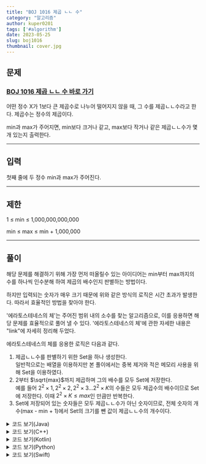 ---
title: "BOJ 1016 제곱 ㄴㄴ 수"
category: "알고리즘"
author: kuper0201
tags: ['#algorithm']
date: 2023-05-25
slug: boj1016
thumbnail: cover.jpg
---


## 문제

### <a href="https://boj.kr/1016" target="_blank">BOJ 1016 제곱 ㄴㄴ 수 바로 가기</a>

어떤 정수 X가 1보다 큰 제곱수로 나누어 떨어지지 않을 때, 그 수를 제곱ㄴㄴ수라고 한다. 제곱수는 정수의 제곱이다.

min과 max가 주어지면, min보다 크거나 같고, max보다 작거나 같은 제곱ㄴㄴ수가 몇 개 있는지 출력한다.

---

## 입력

첫째 줄에 두 정수 min과 max가 주어진다.

---

## 제한

1 ≤ min ≤ 1,000,000,000,000

min ≤ max ≤ min + 1,000,000

---

## 풀이

해당 문제를 해결하기 위해 가장 먼저 떠올릴수 있는 아이디어는 min부터 max까지의 수를 하나씩 인수분해 하여 제곱의 배수인지 판별하는 방법이다.

하지만 입력되는 숫자가 매우 크기 때문에 위와 같은 방식의 로직은 시간 초과가 발생한다. 따라서 효율적인 방법을 찾아야 한다.

'에라토스테네스의 체'는 주어진 범위 내의 소수를 찾는 알고리즘으로, 이를 응용하면 해당 문제를 효율적으로 풀어 낼 수 있다.
'에라토스테네스의 체'에 관한 자세한 내용은 "link"에 자세히 정리해 두었다.

에라토스테네스의 체를 응용한 로직은 다음과 같다.

1. 제곱ㄴㄴ수를 판별하기 위한 Set을 하나 생성한다.<br/>일반적으로는 배열을 이용하지만 본 풀이에서는 중복 제거와 적은 메모리 사용을 위해 Set을 이용하였다.
2. 2부터 $\sqrt{max}$까지 제곱하며 그의 배수를 모두 Set에 저장한다.<br/>예를 들어 $2^2 \times 1, 2^2 \times 2, 2^2 \times 3 ... 2^2 \times K$의 수들은 모두 제곱수의 배수이므로 Set에 저장한다. 이때 $2^2 \times K \leq max$인 만큼만 반복한다.
3. Set에 저장되어 있는 숫자들은 모두 제곱ㄴㄴ수가 아닌 숫자이므로, 전체 숫자의 개수(max - min + 1)에서 Set의 크기를 뺀 값이 제곱ㄴㄴ수의 개수이다.

<details markdown="1">
<summary>코드 보기(Java)</summary>

```javascript
import java.io.*;
import java.util.*;

public class Main {
    public static void main(String[] args) throws Exception {
        BufferedReader br = new BufferedReader(new InputStreamReader(System.in));
        HashSet<Long> set = new HashSet<>();

        // 시작과 끝 입력
        String[] str = br.readLine().split(" ");
        long min = Long.parseLong(str[0]);
        long max = Long.parseLong(str[1]);

        // 에라토스테네스의 체
        int end = (int)Math.sqrt(max);
        for(long i = 2; i <= end; i++) {
            long square = i * i;
            long start = min / square; // 시작점 계산
            if(min % square != 0) start++; // 시작점 보정

            // set에 제곱수 넣기
            for(long j = start; j * square <= max; j++) {
                set.add(j * square);
            }
        }

        // 전체 개수에서 제곱의 개수 빼기
        System.out.println(max - min + 1 - set.size());
    }
}
```
</details>

<details markdown="1">
<summary>코드 보기(C++)</summary>

```cpp
#include <iostream>
#include <cmath>
#include <set>

#define fastio ios_base::sync_with_stdio(false); cin.tie(nullptr); cout.tie(nullptr)
#define endl '\n'

using namespace std;

int main() {
    fastio;
    
    set<long> s;
    
    // 시작과 끝 입력
    long min, max;
    cin >> min >> max;

    // 에라토스테네스의 체
    int end = (int)sqrt(max);
    for(long i = 2; i <= end; i++) {
        long square = i * i;
        long start = min / square; // 시작점 계산
        if(min % square != 0) start++; // 시작점 보정

        // set에 제곱수 넣기
        for(long j = start; j * square <= max; j++) {
            s.insert(j * square);
        }
    }

    // 전체 개수에서 제곱의 개수 빼기
    cout << (max - min + 1 - s.size()) << endl;
    
    return 0;
}
```
</details>

<details markdown="1">
<summary>코드 보기(Kotlin)</summary>

```javascript
import kotlin.math.sqrt

fun main(args: Array<String>) = with(System.`in`.bufferedReader()) {
    var set: MutableSet<Long> = mutableSetOf()

    // 시작과 끝 입력
    var str = readLine().split(" ")
    var min = str[0].toLong()
    var max = str[1].toLong()

    // 에라토스테네스의 체
    var end = sqrt(max.toDouble()).toInt()
    for(i in 2..end) {
        var square = i * i
        var start = min / square // 시작점 계산
        if(min % square != 0L) start++ // 시작점 보정

        // set에 제곱수 넣기
        for(j in start..(max / square)) {
            set.add(j * square)
        }
    }

    // 전체 개수에서 제곱의 개수 빼기
    println(max - min + 1 - set.size)
}
```
</details>

<details markdown="1">
<summary>코드 보기(Python)</summary>

```python
from sys import stdin
import math

def main():
    s = set()

    # 시작과 끝 입력
    str = stdin.readline().split(" ")
    min = int(str[0])
    max = int(str[1])

    # 에라토스테네스의 체
    end = int(math.sqrt(max))
    for i in range(2, end + 1):
        square = i * i
        start = min // square # 시작점 계산
        if min % square != 0:
            start = start + 1 # 시작점 보정

        # set에 제곱수 넣기
        for j in range(start, (max // square) + 1):
            s.add(j * square)

    # 전체 개수에서 제곱의 개수 빼기
    print(max - min + 1 - len(s))

if __name__ == "__main__":
    main()
```
</details>

<details markdown="1">
<summary>코드 보기(Swift)</summary>

```cpp
import Foundation

func main() {
    var set =  Set<Int64>()

    // 시작과 끝 입력
    var str = readLine()!.split(separator: " ")
    var min = Int64(str[0])!
    var max = Int64(str[1])!

    // 에라토스테네스의 체
    var end = Int(sqrt(Double(max)))
    for i in 2..<end + 1 {
        var square = Int64(i) * Int64(i)
        var start = min / square // 시작점 계산
        if(min % square != 0) { // 시작점 보정
            start += 1
        }

        // set에 제곱수 넣기
        for j in start..<(max / square) + 1 {
            set.insert(j * square)
        }
    }

    // 전체 개수에서 제곱의 개수 빼기
    print(max - min + 1 - Int64(set.count))
}

main()
```
</details>